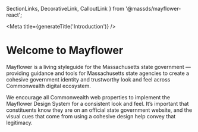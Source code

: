   SectionLinks, DecorativeLink, CalloutLink
} from '@massds/mayflower-react';




<Meta title={generateTitle('Introduction')} />

# Welcome to Mayflower

Mayflower is a living styleguide for the Massachusetts state government — providing guidance and tools for Massachusetts state agencies to create a cohesive government identity and trustworthy look and feel across Commonwealth digital ecosystem.

<div className="row ma__row--three-up">
  <div className="col-md">
    <SectionLinks
      title={{
        text: 'Design Principles'
      }}
      description="This is a group of links"
      index={0}
    >
      <DecorativeLink text="Brand Pillars" href="" />
      <DecorativeLink text="Design Guidelines" href="" />
    </SectionLinks>
  </div>
  <div className="col-md">
    <SectionLinks
      title={{
        text: 'Design Tokens'
      }}
      description="This is a group of links"
      index={1}
      >
      <DecorativeLink text="Colors" href="" />
      <DecorativeLink text="Typography" href="" />
      <DecorativeLink text="Logo" href="" />
      <DecorativeLink text="Icons" href="" />
    </SectionLinks>
  </div>
  <div className="col-md">
    <SectionLinks
      title={{
        text: 'Brand Touch Points'
      }}
      description="This is a group of links"
      index={2}
      >
      <DecorativeLink text="Branding Components" href="" />
      <DecorativeLink text="Base Elements" href="" />
    </SectionLinks>
  </div>
</div>

We encourage all Commonwealth web properties to implement the Mayflower Design System for a consistent look and feel. It’s important that constituents know they are on an official state government website, and the visual cues that come from using a cohesive design help convey that legitimacy.
